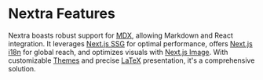 # Nextra Features

Nextra boasts robust support for [MDX](/features/mdx), allowing Markdown and
React integration. It leverages [Next.js SSG](/features/ssg) for optimal
performance, offers [Next.js i18n](/features/i18n) for global reach, and
optimizes visuals with [Next.js Image](/features/image). With customizable
[Themes](/features/themes) and precise [LaTeX](/features/latex) presentation,
it's a comprehensive solution.
